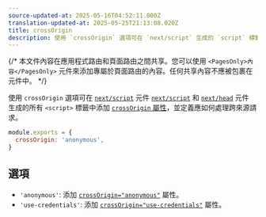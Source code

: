 ```yaml
---
source-updated-at: 2025-05-16T04:52:11.000Z
translation-updated-at: 2025-05-25T21:13:08.020Z
title: crossOrigin
description: 使用 `crossOrigin` 選項可在 `next/script` 生成的 `script` 標籤上添加 crossOrigin 屬性。
---
```


{/* 本文件內容在應用程式路由和頁面路由之間共享。您可以使用 `<PagesOnly>內容</PagesOnly>` 元件來添加專屬於頁面路由的內容。任何共享內容不應被包裹在元件中。 */}

使用 `crossOrigin` 選項可在 <AppOnly>[`next/script`](/docs/app/building-your-application/optimizing/scripts) 元件</AppOnly> <PagesOnly>[`next/script`](/docs/pages/building-your-application/optimizing/scripts) 和 [`next/head`](/docs/pages/api-reference/components/head) 元件</PagesOnly> 生成的所有 `<script>` 標籤中添加 [`crossOrigin` 屬性](https://developer.mozilla.org/en-US/docs/Web/HTML/Attributes/crossorigin)，並定義應如何處理跨來源請求。

```js filename="next.config.js"
module.exports = {
  crossOrigin: 'anonymous',
}
```

## 選項

- `'anonymous'`: 添加 [`crossOrigin="anonymous"`](https://developer.mozilla.org/en-US/docs/Web/HTML/Attributes/crossorigin#anonymous) 屬性。
- `'use-credentials'`: 添加 [`crossOrigin="use-credentials"`](https://developer.mozilla.org/en-US/docs/Web/HTML/Attributes/crossorigin#use-credentials) 屬性。